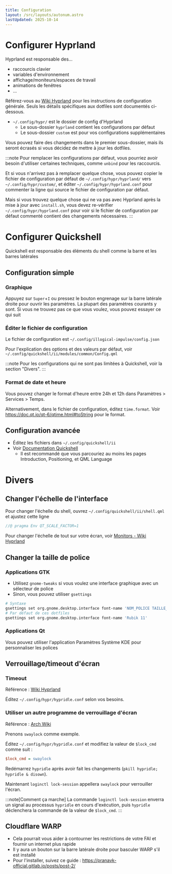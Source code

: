 ```yaml
---
title: Configuration
layout: /src/layouts/autonum.astro
lastUpdated: 2025-10-14
---
```


# Configurer Hyprland

Hyprland est responsable des...
- raccourcis clavier
- variables d'environnement
- affichage/moniteurs/espaces de travail
- animations de fenêtres
- ...

Référez-vous au [Wiki Hyprland](https://wiki.hypr.land/) pour les instructions de configuration générale. Seuls les détails spécifiques aux dotfiles sont documentés ci-dessous.

- `~/.config/hypr/` est le dossier de config d'Hyprland
  - Le sous-dossier `hyprland` contient les configurations par défaut
  - Le sous-dossier `custom` est pour vos configurations supplémentaires

Vous pouvez faire des changements dans le premier sous-dossier, mais ils seront écrasés si vous décidez de mettre à jour les dotfiles.

:::note
Pour remplacer les configurations par défaut, vous pourriez avoir besoin d'utiliser certaines techniques, comme `unbind` pour les raccourcis.

Et si vous n'arrivez pas à remplacer quelque chose, vous pouvez copier le fichier de configuration par défaut de `~/.config/hypr/hyprland/` vers `~/.config/hypr/custom/`, et éditer `~/.config/hypr/hyprland.conf` pour commenter la ligne qui source le fichier de configuration par défaut.

Mais si vous trouvez quelque chose qui ne va pas avec Hyprland après la mise à jour avec `install.sh`, vous devez re-vérifier `~/.config/hypr/hyprland.conf` pour voir si le fichier de configuration par défaut commenté contient des changements nécessaires.
:::

# Configurer Quickshell

Quickshell est responsable des éléments du shell comme la barre et les barres latérales

## Configuration simple

### Graphique

Appuyez sur `Super`+`I` ou pressez le bouton engrenage sur la barre latérale droite pour ouvrir les paramètres. La plupart des paramètres courants y sont. Si vous ne trouvez pas ce que vous voulez, vous pouvez essayer ce qui suit

### Éditer le fichier de configuration

Le fichier de configuration est `~/.config/illogical-impulse/config.json`

Pour l'explication des options et des valeurs par défaut, voir `~/.config/quickshell/ii/modules/common/Config.qml`

:::note
Pour les configurations qui ne sont pas limitées à Quickshell, voir la section "Divers".
:::
### Format de date et heure

Vous pouvez changer le format d'heure entre 24h et 12h dans Paramètres > Services > Temps.

Alternativement, dans le fichier de configuration, éditez `time.format`. Voir https://doc.qt.io/qt-6/qtime.html#toString pour le format.

## Configuration avancée

- Éditez les fichiers dans `~/.config/quickshell/ii`
- Voir [Documentation Quickshell](https://quickshell.outfoxxed.me/docs/types/)
  - Il est recommandé que vous parcouriez au moins les pages Introduction, Positioning, et QML Language

# Divers

## Changer l'échelle de l'interface

Pour changer l'échelle du shell, ouvrez `~/.config/quickshell/ii/shell.qml` et ajustez cette ligne
```qml
//@ pragma Env QT_SCALE_FACTOR=1
```

Pour changer l'échelle de tout sur votre écran, voir [Monitors - Wiki Hyprland](https://wiki.hypr.land/Configuring/Monitors/)

## Changer la taille de police

### Applications GTK

- Utilisez `gnome-tweaks` si vous voulez une interface graphique avec un sélecteur de police
- Sinon, vous pouvez utiliser `gsettings`
```bash
# Syntaxe
gsettings set org.gnome.desktop.interface font-name 'NOM_POLICE TAILLE_POLICE'
# Par défaut de ces dotfiles
gsettings set org.gnome.desktop.interface font-name 'Rubik 11'
```

### Applications Qt
Vous pouvez utiliser l'application Paramètres Système KDE pour personnaliser les polices

## Verrouillage/timeout d'écran

### Timeout

Référence : [Wiki Hyprland](https://wiki.hypr.land/Hypr-Ecosystem/hypridle/)

Éditez `~/.config/hypr/hypridle.conf` selon vos besoins.

### Utiliser un autre programme de verrouillage d'écran
Référence : [Arch Wiki](https://wiki.archlinux.org/title/Session_lock)

Prenons `swaylock` comme exemple.

Éditez `~/.config/hypr/hypridle.conf` et modifiez la valeur de `$lock_cmd` comme suit :
```ini
$lock_cmd = swaylock
```

Redémarrez `hypridle` après avoir fait les changements (`pkill hypridle; hypridle & disown`).

Maintenant `loginctl lock-session` appellera `swaylock` pour verrouiller l'écran.

:::note[Comment ça marche]
La commande `loginctl lock-session` enverra un signal au processus `hypridle` en cours d'exécution, puis `hypridle` déclenchera la commande de la valeur de `$lock_cmd`.
:::

## Cloudflare WARP
- Cela pourrait vous aider à contourner les restrictions de votre FAI et fournir un internet plus rapide
- Il y aura un bouton sur la barre latérale droite pour basculer WARP s'il est installé
- Pour l'installer, suivez ce guide : https://pranavk-official.gitlab.io/posts/post-2/
